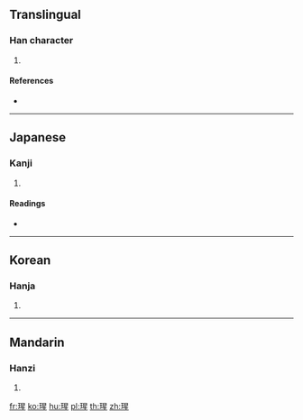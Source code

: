 ==Translingual==

===Han character===
{{Han char|rn=96|rad=玉|as=09|sn=13|four=16115|canj=MGAHM}}

# {{defn|Han|sort=玉09}}

====References====
* {{Han ref|kx=0736.220|dkj=21101|dj=1148.020|hdz=21126.060|uh=7446|ud=29766|bh=DEBC|bd=57020}}

----

==Japanese==

===Kanji===
{{ja-kanji|grade=|rs=玉09}}

# {{defn|lang=ja|sort=玉09}}

====Readings====
* {{ja-readings|on=[[せい]] (sei), [[しょう]] (shō)|kun=|nanori=}}

----

==Korean==

===Hanja===
{{ko-hanja|hangeul=성|eumhun=|rv=seong|mr=sŏng|y=seng}}

# {{defn|lang=ko|sort=玉09}}

----

==Mandarin==

===Hanzi===
{{cmn-hanzi|pin=[[xīng]] ([[xing1]])|wg=hsing<sup>1</sup>}}

# {{defn|lang=cmn|sort=玉09}}

[[fr:瑆]]
[[ko:瑆]]
[[hu:瑆]]
[[pl:瑆]]
[[th:瑆]]
[[zh:瑆]]